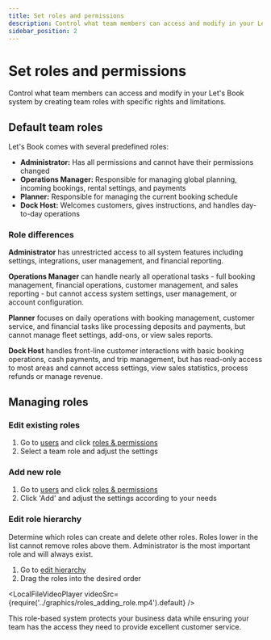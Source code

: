 ```yaml
---
title: Set roles and permissions
description: Control what team members can access and modify in your Let's Book system
sidebar_position: 2
---
```



# Set roles and permissions

Control what team members can access and modify in your Let's Book system by creating team roles with specific rights and limitations.

## Default team roles

Let's Book comes with several predefined roles:

- **Administrator:** Has all permissions and cannot have their permissions changed
- **Operations Manager:** Responsible for managing global planning, incoming bookings, rental settings, and payments
- **Planner:** Responsible for managing the current booking schedule
- **Dock Host:** Welcomes customers, gives instructions, and handles day-to-day operations

### Role differences

**Administrator** has unrestricted access to all system features including settings, integrations, user management, and financial reporting.

**Operations Manager** can handle nearly all operational tasks - full booking management, financial operations, customer management, and sales reporting - but cannot access system settings, user management, or account configuration.

**Planner** focuses on daily operations with booking management, customer service, and financial tasks like processing deposits and payments, but cannot manage fleet settings, add-ons, or view sales reports.

**Dock Host** handles front-line customer interactions with basic booking operations, cash payments, and trip management, but has read-only access to most areas and cannot access settings, view sales statistics, process refunds or manage revenue.

## Managing roles

### Edit existing roles

1. Go to [users](https://dashboard.letsbook.app/users) and click [roles & permissions](https://dashboard.letsbook.app/roles)
2. Select a team role and adjust the settings

### Add new role

1. Go to [users](https://dashboard.letsbook.app/users) and click [roles & permissions](https://dashboard.letsbook.app/roles)
2. Click 'Add' and adjust the settings according to your needs

### Edit role hierarchy

Determine which roles can create and delete other roles. Roles lower in the list cannot remove roles above them. Administrator is the most important role and will always exist.

1. Go to [edit hierarchy](https://dashboard.letsbook.app/roles/hierarchy)
2. Drag the roles into the desired order

<LocalFileVideoPlayer
    videoSrc={require('../graphics/roles_adding_role.mp4').default}
/>

This role-based system protects your business data while ensuring your team has the access they need to provide excellent customer service.
